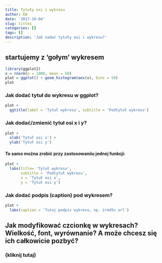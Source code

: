 ```yaml
---
title: Tytuły osi i wykresu
author: KW
date: '2017-10-04'
slug: titles
categories: []
tags: []
description: 'Jak nadać tytuły osi i wykresu?'
---
```


## startujemy z 'gołym' wykresem
```r
library(ggplot2)
x = rnorm(n = 1000, mean = 50)
plot = ggplot() + geom_histogram(aes(x), bins = 50)
plot
```

### Jak dodać tytuł do wykresu w ggplot?
```r
plot +
  ggtitle(label = 'Tytuł wykresu', subtitle = 'Podtytuł wykresu')
```

### Jak dodać/zmienić tytuł osi x i y?
```r
plot +
  xlab('Tytuł osi x') +
  ylab('Tytuł osi y')
```

#### To samo można zrobić przy zastosowaniiu jednej funkcji:
```r
plot +
  labs(title= 'Tytuł wykresu', 
       subtitle = 'Podtytuł wykresu', 
       x = 'Tytuł osi x',
       y = 'Tytuł osi y')
```
### Jak dodać podpis (caption) pod wykresem?
```r
plot +
  labs(caption = 'Tutaj podpis wykresu, np. źródło url')
```


## Jak modyfikować czcionkę w wykresach? Wielkość, font, wyrównanie? A może chcesz się ich całkowicie pozbyć?
### (kliknij tutaj)